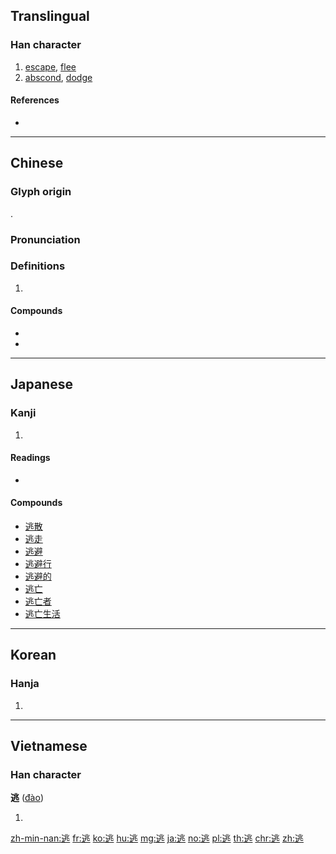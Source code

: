 {{character info/new}}
{{also|迯}}
==Translingual==

===Han character===
{{Han char|rn=162|rad=辵|as=06|sn=10|four=33300|canj=YLMO|ids=⿺辶兆}}

# [[escape]], [[flee]]
# [[abscond]], [[dodge]]

====References====
* {{Han ref|kx=1256.260|dkj=38845|dj=1741.070|hdz=63830.030|uh=9003|ud=36867|bh=B06B|bd=45163}}

----

==Chinese==
{{zh-forms}}

===Glyph origin===
{{Han etym}}
{{Han compound|辵|alt1=辶|t1=walk|兆|c1=s|c2=p|ls=psc}}.

===Pronunciation===
{{zh-pron
|m=táo
|c=tou4
|h=pfs=thò
|md=
|mn=tô/qz:tô͘
|w=
|mc=y
|oc=y
|cat=v
}}

===Definitions===
{{zh-hanzi}}

# {{rfdef|lang=zh}}

====Compounds====
* {{zh-l|逃學|to play truant}}
* {{zh-l|逃避}}

----

==Japanese==

===Kanji===
{{ja-kanji|grade=c|rs=辵06}}

# {{defn|lang=ja|sort=辵06}}

====Readings====
* {{ja-readings|on=[[とう]] ([[tō]])|kun=[[にげる]] ([[逃げる]], [[nigeru]]), [[のがす]] ([[逃す]], [[nogasu]]), [[のがれる]] ([[逃れる]], [[nogareru]])|nanori=}}

====Compounds====
* [[逃散]]
* [[逃走]]
* [[逃避]]
* [[逃避行]]
* [[逃避的]]
* [[逃亡]]
* [[逃亡者]]
* [[逃亡生活]]

----

==Korean==

===Hanja===
{{ko-hanja|hangeul=도|eumhun=|rv=do|mr=to|y=to}}

# {{defn|lang=ko|sort=辵06}}

----

==Vietnamese==

===Han character===
'''逃''' ([[đào]])

# {{defn|lang=vi}}

[[zh-min-nan:逃]]
[[fr:逃]]
[[ko:逃]]
[[hu:逃]]
[[mg:逃]]
[[ja:逃]]
[[no:逃]]
[[pl:逃]]
[[th:逃]]
[[chr:逃]]
[[zh:逃]]